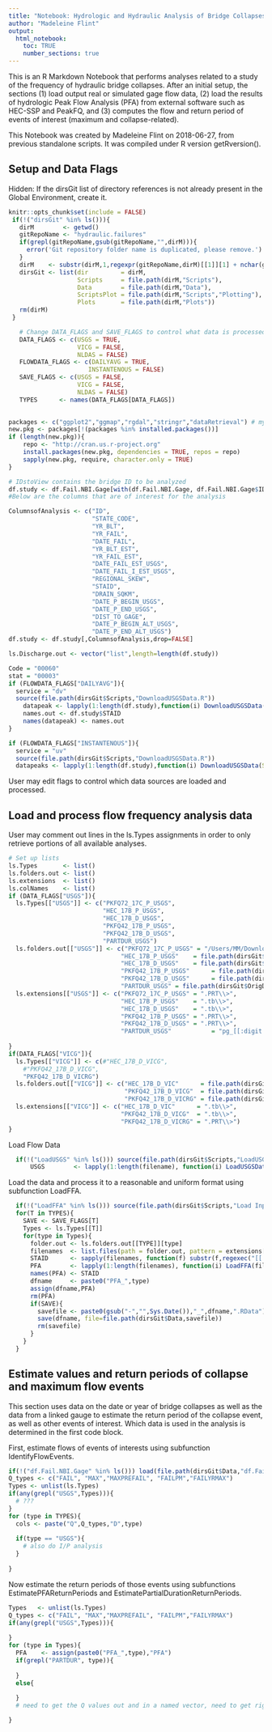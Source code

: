 ```yaml
---
title: "Notebook: Hydrologic and Hydraulic Analysis of Bridge Collapses"
author: "Madeleine Flint"
output: 
  html_notebook:
    toc: TRUE
    number_sections: true
---
```


This is an R Markdown Notebook that performs analyses related to a study of the frequency of hydraulic bridge collapses. After an initial setup, the sections (1) load output real or simulated gage flow data, (2) load the results of hydrologic Peak Flow Analysis (PFA) from external software such as HEC-SSP and PeakFQ, and (3) computes the flow and return period of events of interest (maximum and collapse-related).

This Notebook was created by Madeleine Flint on 2018-06-27, from previous standalone scripts. It was compiled under R version getRversion().

## Setup and Data Flags
Hidden: If the dirsGit list of directory references is not already present in the Global Environment, create it.
```r
knitr::opts_chunk$set(include = FALSE)
 if(!("dirsGit" %in% ls())){
   dirM        <- getwd()
   gitRepoName <- "hydraulic.failures"
   if(grepl(gitRepoName,gsub(gitRepoName,"",dirM))){
     error('Git repository folder name is duplicated, please remove.')
   }
   dirM    <- substr(dirM,1,regexpr(gitRepoName,dirM)[[1]][1] + nchar(gitRepoName))
   dirsGit <- list(dir         = dirM,
                   Scripts     = file.path(dirM,"Scripts"),
                   Data        = file.path(dirM,"Data"),
                   ScriptsPlot = file.path(dirM,"Scripts","Plotting"),
                   Plots       = file.path(dirM,"Plots"))
   rm(dirM)
 }
```


```r
   # Change DATA_FLAGS and SAVE_FLAGS to control what data is processed
   DATA_FLAGS <- c(USGS = TRUE,
                   VICG = FALSE,
                   NLDAS = FALSE)
   FLOWDATA_FLAGS <- c(DAILYAVG = TRUE,
                      INSTANTENOUS = FALSE)
   SAVE_FLAGS <- c(USGS = FALSE,
                   VICG = FALSE,
                   NLDAS = FALSE)
   TYPES      <- names(DATA_FLAGS[DATA_FLAGS])
   
```


```r
packages <- c("ggplot2","ggmap","rgdal","stringr","dataRetrieval") # myround(cor(x,y), 2), broman
new.pkg <- packages[!(packages %in% installed.packages())]
if (length(new.pkg)){
    repo <- "http://cran.us.r-project.org"
    install.packages(new.pkg, dependencies = TRUE, repos = repo)
    sapply(new.pkg, require, character.only = TRUE)
}
```

```r
# IDstoView contains the bridge ID to be analyzed
df.study <- df.Fail.NBI.Gage[with(df.Fail.NBI.Gage, df.Fail.NBI.Gage$ID %in% IDsToView),]
#Below are the columns that are of interest for the analysis

ColumnsofAnalysis <- c("ID",
                       "STATE_CODE",
                       "YR_BLT",
                       "YR_FAIL",
                       "DATE_FAIL",
                       "YR_BLT_EST",
                       "YR_FAIL_EST",
                       "DATE_FAIL_EST_USGS",
                       "DATE_FAIL_I_EST_USGS",
                       "REGIONAL_SKEW",
                       "STAID",
                       "DRAIN_SQKM",
                       "DATE_P_BEGIN_USGS",
                       "DATE_P_END_USGS",
                       "DIST_TO_GAGE",
                       "DATE_P_BEGIN_ALT_USGS",
                       "DATE_P_END_ALT_USGS")
df.study <- df.study[,ColumnsofAnalysis,drop=FALSE]

```

```r
ls.Discharge.out <- vector("list",length=length(df.study))
```


```r
Code = "00060"
stat = "00003"
if (FLOWDATA_FLAGS["DAILYAVG"]){
  service = "dv"
  source(file.path(dirsGit$Scripts,"DownloadUSGSData.R"))
    datapeak <- lapply(1:length(df.study),function(i) DownloadUSGSData(STAID = df.study$STAID[i],BeginDate, Code = Code,stat = stat,service = service))
    names.out <- df.study$STAID
    names(datapeak) <- names.out
}

if (FLOWDATA_FLAGS["INSTANTENOUS"]){
  service = "uv"
  source(file.path(dirsGit$Scripts,"DownloadUSGSData.R"))
  datapeaks <- lapply(1:length(df.study),function(i) DownloadUSGSData(STAID = df.study$STAID[i],BeginDate = BeginDate, Code = Code,stat = stat,service = service))}
```

User may edit flags to control which data sources are loaded and processed.

## Load and process flow frequency analysis data
User may comment out lines in the ls.Types assignments in order to only retrieve portions of all available analyses.
```r
# Set up lists
ls.Types       <- list()
ls.folders.out <- list()
ls.extensions  <- list()
ls.colNames    <- list()
if (DATA_FLAGS["USGS"]){
  ls.Types[["USGS"]] <- c("PKFQ72_17C_P_USGS",
                          "HEC_17B_P_USGS",
                          "HEC_17B_D_USGS",
                          "PKFQ42_17B_P_USGS",
                          "PKFQ42_17B_D_USGS",
                          "PARTDUR_USGS")
  ls.folders.out[["USGS"]] <- c("PKFQ72_17C_P_USGS" = "/Users/MM/Downloads",
                               "HEC_17B_P_USGS"    = file.path(dirsGit$DataOrig,"HEC","20160107_Combined_HEC_USGS_Pk"), 
                               "HEC_17B_D_USGS"    = file.path(dirsGit$DataOrig,"HEC","20151208_USGSmaxAnnualDailyMean_HEC","Table"),
                               "PKFQ42_17B_P_USGS"      = file.path(dirsGit$DataOrig,"PeakFQ","WithMySkews","USGSp"),
                               "PKFQ42_17B_D_USGS"      = file.path(dirsGit$DataOrig,"PeakFQ","WithMySkews","USGSd"),
                               "PARTDUR_USGS" = file.path(dirsGit$OrigDataDir,"StreamGages","PartialDuration"))
  ls.extensions[["USGS"]] <- c("PKFQ72_17C_P_USGS" = ".PRT\\>",
                               "HEC_17B_P_USGS"    = ".tb\\>", 
                               "HEC_17B_D_USGS"    = ".tb\\>",
                               "PKFQ42_17B_P_USGS" = ".PRT\\>",
                               "PKFQ42_17B_D_USGS" = ".PRT\\>",
                               "PARTDUR_USGS"           = "pg_[[:digit:]]{8}_all.txt")
  
}
if(DATA_FLAGS["VICG"]){
  ls.Types[["VICG"]] <- c(#"HEC_17B_D_VICG",
    #"PKFQ42_17B_D_VICG",
    "PKFQ42_17B_D_VICRG")
  ls.folders.out[["VICG"]] <- c("HEC_17B_D_VIC"      = file.path(dirsGit$OrigDataDir,"HEC","20151001-VIC-gauge-Bulletin17Bresults","Tables"),
                                "PKFQ42_17B_D_VICG"  = file.path(dirsGit$OrigDataDir,"PeakFQ","WithMySkews","VICg"),
                                "PKFQ42_17B_D_VICRG" = file.path(dirsGit$DataOrig,"PeakFQ","WithMySkews","VICRg") )
  ls.extensions[["VICG"]] <- c("HEC_17B_D_VIC"      = ".tb\\>", 
                               "PKFQ42_17B_D_VICG"  = ".tb\\>",
                               "PKFQ42_17B_D_VICRG" = ".PRT\\>")
}
```



Load Flow Data
```r
  if(!("LoadUSGS" %in% ls())) source(file.path(dirsGit$Scripts,"LoadUSGSDATA.R"))
      USGS        <- lapply(1:length(filename), function(i) LoadUSGSData(filename[i]))
```


Load the data and process it to a reasonable and uniform format using subfunction LoadFFA.
```r
  if(!("LoadFFA" %in% ls())) source(file.path(dirsGit$Scripts,"Load Input","LoadFFA.R"))
  for(T in TYPES){
    SAVE <- SAVE_FLAGS[T]
    Types <- ls.Types[[T]]
    for(type in Types){
      folder.out <- ls.folders.out[[TYPE]][type]
      filenames  <- list.files(path = folder.out, pattern = extensions[[TYPE]][type])
      STAID      <- sapply(filenames, function(f) substr(f,regexec("[[:digit:]]{8}",f)[[1]][1],regexec("[[:digit:]]{8}",f)[[1]][1]+7))
      PFA        <- lapply(1:length(filenames), function(i) LoadFFA(filenames[i], folder.out, TYPE = type, colStandard = TRUE))
      names(PFA) <- STAID
      dfname     <- paste0("PFA_",type)
      assign(dfname,PFA)
      rm(PFA)
      if(SAVE){
        savefile <- paste0(gsub("-","",Sys.Date()),"_",dfname,".RData")
        save(dfname, file=file.path(dirsGit$Data,savefile))
        rm(savefile)
      }
    }
  }
```

## Estimate values and return periods of collapse and maximum flow events
This section uses data on the date or year of bridge collapses as well as the data from a linked gauge to estimate the return period of the collapse event, as well as other events of interest. Which data is used in the analysis is determined in the first code block.

First, estimate flows of events of interests using subfunction IdentifyFlowEvents.
```r
if(!("df.Fail.NBI.Gage" %in% ls())) load(file.path(dirsGit$Data,"df.Fail.NBI.Gage.Active.RData"))
Q_types <- c("FAIL", "MAX","MAXPREFAIL", "FAILPM","FAILYRMAX")
Types <- unlist(ls.Types)
if(any(grepl("USGS",Types))){
  # ???
}
for (type in TYPES){
  cols <- paste("Q",Q_types,"D",type)
  
  if(type == "USGS"){
    # also do I/P analysis
  }
  
}

```

Now estimate the return periods of those events using subfunctions EstimatePFAReturnPeriods and EstimatePartialDurationReturnPeriods.
```r


Types   <- unlist(ls.Types)
Q_types <- c("FAIL", "MAX","MAXPREFAIL", "FAILPM","FAILYRMAX")
if(any(grepl("USGS",Types))){
  
}
for (type in Types){
  PFA    <- assign(paste0("PFA_",type),"PFA")
  if(grepl("PARTDUR", type)){
    
  }
  else{
    
  }
  # need to get the Q values out and in a named vector, need to get right PFA, need STAID to analyze, need to parcel out PartDur as needed. Actually maybe for PartDur can do that separately?

}

```